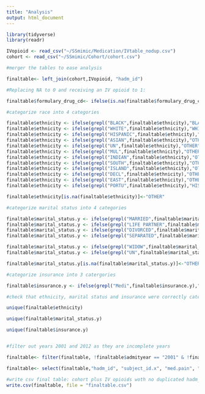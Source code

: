 ```yaml
---
title: "Analysis"
output: html_document
---
```


```r
library(tidyverse)
library(readr)

IVopioid <- read_csv("~/SSmimic/Medication/IVtable_nodup.csv")
cohort <- read_csv("~/SSmimic/Cohort/cohort.csv")

#merger the tables to ease analysis

finaltable<- left_join(cohort,IVopioid, "hadm_id")

#Replacing NA to 0 and receiving an IV opioid to 1:

finaltable$formulary_drug_cd<- ifelse(is.na(finaltable$formulary_drug_cd),0,1)

#categorize race into 4 categories

finaltable$ethnicity <- ifelse(grepl("BLACK",finaltable$ethnicity),"BLACK", finaltable$ethnicity)
finaltable$ethnicity <- ifelse(grepl("WHITE",finaltable$ethnicity),"WHITE", finaltable$ethnicity)
finaltable$ethnicity <- ifelse(grepl("HISPANIC",finaltable$ethnicity),"HISPANIC", finaltable$ethnicity)
finaltable$ethnicity <- ifelse(grepl("ASIAN",finaltable$ethnicity),"OTHER", finaltable$ethnicity)
finaltable$ethnicity <- ifelse(grepl("UN",finaltable$ethnicity),"OTHER", finaltable$ethnicity)
finaltable$ethnicity <- ifelse(grepl("MUL",finaltable$ethnicity),"OTHER", finaltable$ethnicity)
finaltable$ethnicity <- ifelse(grepl("INDIAN",finaltable$ethnicity),"OTHER", finaltable$ethnicity)
finaltable$ethnicity <- ifelse(grepl("SOUTH",finaltable$ethnicity),"OTHER", finaltable$ethnicity)
finaltable$ethnicity <- ifelse(grepl("ISLAND",finaltable$ethnicity),"OTHER", finaltable$ethnicity)
finaltable$ethnicity <- ifelse(grepl("DECL",finaltable$ethnicity),"OTHER", finaltable$ethnicity)
finaltable$ethnicity <- ifelse(grepl("EAST",finaltable$ethnicity),"OTHER", finaltable$ethnicity)
finaltable$ethnicity <- ifelse(grepl("PORTU",finaltable$ethnicity),"HISPANIC", finaltable$ethnicity)

finaltable$ethnicity[is.na(finaltable$ethnicity)]<-"OTHER"

#categorize marital status into 4 categories 

finaltable$marital_status.y <- ifelse(grepl("MARRIED",finaltable$marital_status.y),"MARRIED", finaltable$marital_status.y)
finaltable$marital_status.y <- ifelse(grepl("LIFE PARTNER",finaltable$marital_status.y),"MARRIED", finaltable$marital_status.y)
finaltable$marital_status.y <- ifelse(grepl("DIVORCED",finaltable$marital_status.y),"DIVORCED/WIDOWED", finaltable$marital_status.y)
finaltable$marital_status.y <- ifelse(grepl("SEPARATED",finaltable$marital_status.y),"DIVORCED/WIDOWED", finaltable$marital_status.y)

finaltable$marital_status.y <- ifelse(grepl("WIDOW",finaltable$marital_status.y),"DIVORCED/WIDOWED", finaltable$marital_status.y)
finaltable$marital_status.y <- ifelse(grepl("UN",finaltable$marital_status.y),"OTHER", finaltable$marital_status.y)

finaltable$marital_status.y[is.na(finaltable$marital_status.y)]<-"OTHER"

#categorize insurance into 3 catergories

finaltable$insurance.y <- ifelse(grepl("Medi",finaltable$insurance.y),"Government", finaltable$insurance.y)

#check that ethnicity, marital status and insurance were correctly categorised

unique(finaltable$ethnicity)

unique(finaltable$marital_status.y)

unique(finaltable$insurance.y)


#filter out years 2001 and 2012 as they are incomplete years

finaltable<- filter(finaltable, !finaltable$admityear == "2001" & !finaltable$admityear == "2012")

finaltable<- select(finaltable,"hadm_id", "subject_id.x", "med.pain", "insurance.y", "marital_status.y", "age", "gender", "ethnicity", "max_pain", "mean.pain", "oasis", "e_score", "admityear", "drug", "drug_name_generic", "formulary_drug_cd")

#write csv final table: cohort plus IV opioids woth no duplicated hadm_id's
write.csv(finaltable, file = "finaltable.csv")

```



